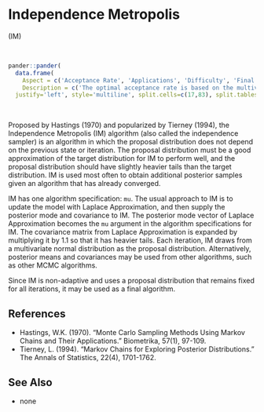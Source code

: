 # <a name='im'>Independence Metropolis</a>

(<a name='im'>IM</a>)

<br>
```r
pander::pander(
  data.frame(
    Aspect = c('Acceptance Rate', 'Applications', 'Difficulty', 'Final Algorithm?', 'Proposal'),
    Description = c('The optimal acceptance rate is based on the multivariate normality of the marginal posterior distributions, and ranges from 44% for one parameter to 23.4% for five or more parameters. The observed acceptance rate may be suitable in the interval [15%,50%].', 'This is a widely applicable, general-purpose algorithm that is best suited to models with a small to medium number of parameters. The proposal covariance matrix must be solved, and this matrix grows with the number of parameters.','This algorithm is relatively easy for a beginner. It has few algorithm specifications, and these are easy to specify.','Yes.', 'Multivariate.')),
  justify='left', style='multiline', split.cells=c(17,83), split.tables=Inf)
```

<br>

Proposed by Hastings (1970) and popularized by Tierney (1994), the Independence Metropolis (IM) algorithm (also called the independence sampler) is an algorithm in which the proposal distribution does not depend on the previous state or iteration. The proposal distribution must be a good approximation of the target distribution for IM to perform well, and the proposal distribution should have slightly heavier tails than the target distribution. IM is used most often to obtain additional posterior samples given an algorithm that has already converged.

IM has one algorithm specification: `mu`. The usual approach to IM is to update the model with Laplace Approximation, and then supply the posterior mode and covariance to IM. The posterior mode vector of Laplace Approximation becomes the `mu` argument in the algorithm specifications for IM. The covariance matrix from Laplace Approximation is expanded by multiplying it by 1.1 so that it has heavier tails. Each iteration, IM draws from a multivariate normal distribution as the proposal distribution. Alternatively, posterior means and covariances may be used from other algorithms, such as other MCMC algorithms.

Since IM is non-adaptive and uses a proposal distribution that remains fixed for all iterations, it may be used as a final algorithm.

## References

- Hastings, W.K. (1970). "Monte Carlo Sampling Methods Using Markov Chains and Their Applications." Biometrika, 57(1), 97-109.
- Tierney, L. (1994). "Markov Chains for Exploring Posterior Distributions." The Annals of Statistics, 22(4), 1701-1762.


## See Also

- none


